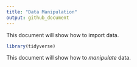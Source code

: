 ```yaml
---
title: "Data Manipulation"
output: github_document
---
```


This document will show how to import data.

```r
library(tidyverse)
```

This document will show how to *manipulate* data.


